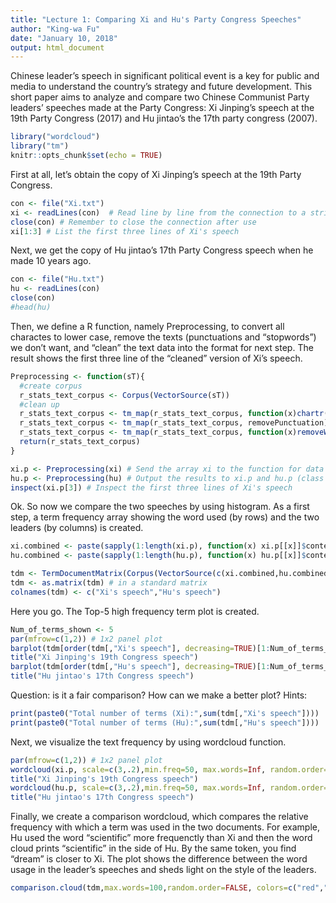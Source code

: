 ---
title: "Lecture 1: Comparing Xi and Hu's Party Congress Speeches"
author: "King-wa Fu"
date: "January 10, 2018"
output: html_document
---
Chinese leader's speech in significant political event is a key for public and media to understand the country's strategy and future development. This short paper aims to analyze and compare two Chinese Communist Party leaders' speeches made at the Party Congress: Xi Jinping's speech at the 19th Party Congress (2017) and Hu jintao's the 17th party congress (2007).   

```{r setup, include=FALSE}
library("wordcloud")
library("tm")
knitr::opts_chunk$set(echo = TRUE)
```

First at all, let's obtain the copy of Xi Jinping's speech at the 19th Party Congress.

```{r xi, echo=TRUE}
con <- file("Xi.txt")
xi <- readLines(con)  # Read line by line from the connection to a string array xi
close(con) # Remember to close the connection after use
xi[1:3] # List the first three lines of Xi's speech
```

Next, we get the copy of Hu jintao's 17th Party Congress speech when he made 10 years ago.

```{r hu, echo=TRUE}
con <- file("Hu.txt")
hu <- readLines(con)
close(con)
#head(hu)
```

Then, we define a R function, namely Preprocessing, to convert all charactes to lower case, remove the texts (punctuations and "stopwords") we don't want, and "clean" the text data into the format for next step. The result shows the first three line of the "cleaned" version of Xi's speech.

```{r pp, include=TRUE, echo=TRUE}

Preprocessing <- function(sT){
  #create corpus
  r_stats_text_corpus <- Corpus(VectorSource(sT))
  #clean up
  r_stats_text_corpus <- tm_map(r_stats_text_corpus, function(x)chartr("ABCDEFGHIJKLMNOPQRSTUVWXYZ","abcdefghijklmnopqrstuvwxyz",x))### Convert to lower case
  r_stats_text_corpus <- tm_map(r_stats_text_corpus, removePunctuation)   ### remove punctuation
  r_stats_text_corpus <- tm_map(r_stats_text_corpus, function(x)removeWords(x,stopwords("english")))  #### remove stopwords
  return(r_stats_text_corpus)
}

xi.p <- Preprocessing(xi) # Send the array xi to the function for data cleaning
hu.p <- Preprocessing(hu) # Output the results to xi.p and hu.p (class "Corpus")
inspect(xi.p[3]) # Inspect the first three lines of Xi's speech
```


Ok. So now we compare the two speeches by using histogram. As a first step, a term frequency array showing the word used (by rows) and the two leaders (by columns) is created.  

```{r hg, echo=TRUE}
xi.combined <- paste(sapply(1:length(xi.p), function(x) xi.p[[x]]$content), collapse=" ") # Combine all lines into a meta document
hu.combined <- paste(sapply(1:length(hu.p), function(x) hu.p[[x]]$content), collapse=" ")

tdm <- TermDocumentMatrix(Corpus(VectorSource(c(xi.combined,hu.combined)))) # Create a term document matrix
tdm <- as.matrix(tdm) # in a standard matrix
colnames(tdm) <- c("Xi's speech","Hu's speech")
```

Here you go. The Top-5 high frequency term plot is created.

``` {r bp, echo=TRUE}

Num_of_terms_shown <- 5
par(mfrow=c(1,2)) # 1x2 panel plot
barplot(tdm[order(tdm[,"Xi's speech"], decreasing=TRUE)[1:Num_of_terms_shown],"Xi's speech"],cex.names=0.4,col="red")
title("Xi Jinping's 19th Congress speech")
barplot(tdm[order(tdm[,"Hu's speech"], decreasing=TRUE)[1:Num_of_terms_shown],"Hu's speech"],cex.names=0.4,col="blue")
title("Hu jintao's 17th Congress speech")
```

Question: is it a fair comparison? How can we make a better plot?
Hints:
```{r q, echo=TRUE}
print(paste0("Total number of terms (Xi):",sum(tdm[,"Xi's speech"])))
print(paste0("Total number of terms (Hu):",sum(tdm[,"Hu's speech"])))
```

Next, we visualize the text frequency by using wordcloud function.

```{r wc, echo=TRUE}

par(mfrow=c(1,2)) # 1x2 panel plot
wordcloud(xi.p, scale=c(3,.2),min.freq=50, max.words=Inf, random.order=F, colors=brewer.pal(8, "Accent"))   
title("Xi Jinping's 19th Congress speech")
wordcloud(hu.p, scale=c(3,.2),min.freq=50, max.words=Inf, random.order=F, colors=brewer.pal(8, "Dark2"))   
title("Hu jintao's 17th Congress speech")
```

Finally, we create a comparison wordcloud, which compares the relative frequency with which a term was used in the two documents. For example, Hu used the word "scientific" more frequenctly than Xi and then the word cloud prints "scientific" in the side of Hu. By the same token, you find "dream" is closer to Xi. The plot shows the difference between the word usage in the leader's speeches and sheds light on the style of the leaders. 

```{r cw, echo=TRUE, message=FALSE, warning=FALSE}

comparison.cloud(tdm,max.words=100,random.order=FALSE, colors=c("red","blue"))
```




